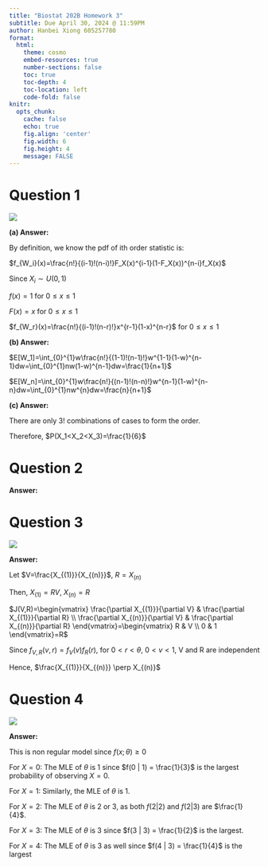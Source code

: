 ```yaml
---
title: "Biostat 202B Homework 3"
subtitle: Due April 30, 2024 @ 11:59PM
author: Hanbei Xiong 605257780
format:
  html:
    theme: cosmo
    embed-resources: true
    number-sections: false
    toc: true
    toc-depth: 4
    toc-location: left
    code-fold: false
knitr:
  opts_chunk: 
    cache: false    
    echo: true
    fig.align: 'center'
    fig.width: 6
    fig.height: 4
    message: FALSE
---
```


# Question 1

![](images/WeChatd644baa8a1da7300b4b5b3e43e35dc7d.png)

**(a) Answer:**

By definition, we know the pdf of ith order statistic is:

$f_{W_i}(x)=\frac{n!}{(i-1)!(n-i)!}F_X(x)^{i-1}(1-F_X(x))^{n-i}f_X(x)$

Since $X_i \sim U(0,1)$

$f(x)=1$ for $0\leq x \leq 1$

$F(x)=x$ for $0\leq x \leq 1$

$f_{W_r}(x)=\frac{n!}{(i-1)!(n-r)!}x^{r-1}(1-x)^{n-r}$ for $0\leq x \leq 1$

**(b) Answer:**

$E[W_1]=\int_{0}^{1}w\frac{n!}{(1-1)!(n-1)!}w^{1-1}(1-w)^{n-1}dw=\int_{0}^{1}nw(1-w)^{n-1}dw=\frac{1}{n+1}$

$E[W_n]=\int_{0}^{1}w\frac{n!}{(n-1)!(n-n)!}w^{n-1}(1-w)^{n-n}dw=\int_{0}^{1}nw^{n}dw=\frac{n}{n+1}$

**(c) Answer:**

There are only 3! combinations of cases to form the order.

Therefore, $P(X_1<X_2<X_3)=\frac{1}{6}$

# Question 2

**Answer:**
\begin{align*}
f_{Y(i),Y(j)}(y,z)&=lim_{\Delta y\to \infty, \Delta z\to \infty}\frac{P(\text{i-1 }Y_t's<y, \text{ one }Y_t\in (y,y+\Delta y),\text{ j-i-1 }Y_t's >y+\Delta y \text{ and }<z, \text{ one }Y_t\in (z,z+\Delta z),\text{ n-j } Y_t's >z+\Delta z)}{\Delta y \Delta z}\\
&={n \choose i-1}{n-i+1 \choose j-i-1}{n-i+1-j+i+1 \choose n-j}F_X(y)^{i-1}\{F_X{(z)-F_X(y)}\}^{j-i-1}\{1-F_X(z)\}^{n-j}f_X(y)f_X(z)\\
&=\frac{n!}{(i-1)!(j-i-1)!(n-j)!}F_X(y)^{i-1}\{F_X{(z)-F_X(y)}\}^{j-i-1}\{1-F_X(z)\}^{n-j}f_X(y)f_X(z) \text{, for} -\infty<y<z<\infty
\end{align*}

# Question 3

![](images/WeChat3679ff754cc284179ea6d0b85948760b.png)

**Answer:**

Let $V=\frac{X_{(1)}}{X_{(n)}}$, $R = X_{(n)}$

Then, $X_{(1)}=RV$, $X_{(n)}=R$

$J(V,R)=\begin{vmatrix} \frac{\partial X_{(1)}}{\partial V} & \frac{\partial X_{(1)}}{\partial R} \\ \frac{\partial X_{(n)}}{\partial V} & \frac{\partial X_{(n)}}{\partial R} \end{vmatrix}=\begin{vmatrix} R & V \\ 0 & 1 \end{vmatrix}=R$

\begin{align*}
f_{V,R}(v,r)&=f_{X_{(1)},X_{(n)}}(rv,r)|J(v,r)|\\
&=f_{X_{(1)},X_{(n)}}(rv,r)r\\
&=\frac{n!}{(n-2)!}\{F_X{(r)-F_X(rv)}\}^{n-2}f_X(rv)f_X(r)r\\
&=\frac{n!}{(n-2)!}(\frac{r}{\theta}-\frac{rv}{\theta})^{n-2}\frac{r}{\theta^2}\\
&=\frac{n!}{(n-2)!}\frac{r^{n-1}}{\theta^n}(1-v)^{n-2}\text{, for } 0<r<\theta \text{, } 0<v<1
\end{align*}

Since $f_{V,R}(v,r)=f_V(v)f_R(r) \text{, for } 0<r<\theta \text{, } 0<v<1$, V and R are independent 

Hence, $\frac{X_{(1)}}{X_{(n)}} \perp X_{(n)}$

# Question 4

![](images/WeChata3595fcd0feebcc0014f1774c71eff9b.png)

**Answer:**

This is non regular model since $f(x;\theta)\geq 0$

For $X = 0$: The MLE of $\theta$ is 1 since $f(0 | 1) = \frac{1}{3}$ is the largest probability of observing $X = 0$.

For $X = 1$: Similarly, the MLE of $\theta$ is 1.

For $X = 2$: The MLE of $\theta$ is 2 or 3, as both $f(2 | 2)$ and $f(2 | 3)$ are $\frac{1}{4}$.

For $X = 3$: The MLE of $\theta$ is 3 since $f(3 | 3) = \frac{1}{2}$ is the largest.

For $X = 4$: The MLE of $\theta$ is 3 as well since $f(4 | 3) = \frac{1}{4}$ is the largest

